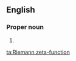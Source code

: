 ==English==

===Proper noun===
{{en-proper noun}}

# {{alternative spelling of|Riemann zeta function|lang=en}}

[[ta:Riemann zeta-function]]